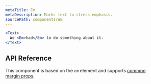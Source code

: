 ```yaml
---
metaTitle: Em
metaDescription: Marks text to stress emphasis.
sourcePath: components/em
---
```


```jsx live=true
<Text>
  We <Em>had</Em> to do something about it.
</Text>
```

## API Reference

This component is based on the `em` element and supports [common margin props](/themes/docs/theme/layout#margin-props).
